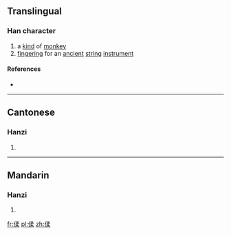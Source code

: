 ==Translingual==

===Han character===
{{Han char|rn=9|rad=人|as=09|sn=11|four=|canj=人弓竹木 (ONHD)|ids=⿰[[亻]][[柔]]}}

# a [[kind]] of [[monkey]]
# [[fingering]] for an [[ancient]] [[string]] [[instrument]]

====References====
* {{Han ref|kx=0112.071|hdz=10198.070|uh=3471|ud=13425}}

----

==Cantonese==

===Hanzi===
{{yue-hanzi|jyut=[[nau4]]|y=nau4}}

# {{defn|lang=yue|sort=人09}}

----

==Mandarin==

===Hanzi===
{{cmn-hanzi|pin=[[rǎo]] ([[rao3]])|wg=jao<sup>3</sup>}}

# {{defn|lang=cmn|sort=人09}}

[[fr:㑱]]
[[pl:㑱]]
[[zh:㑱]]